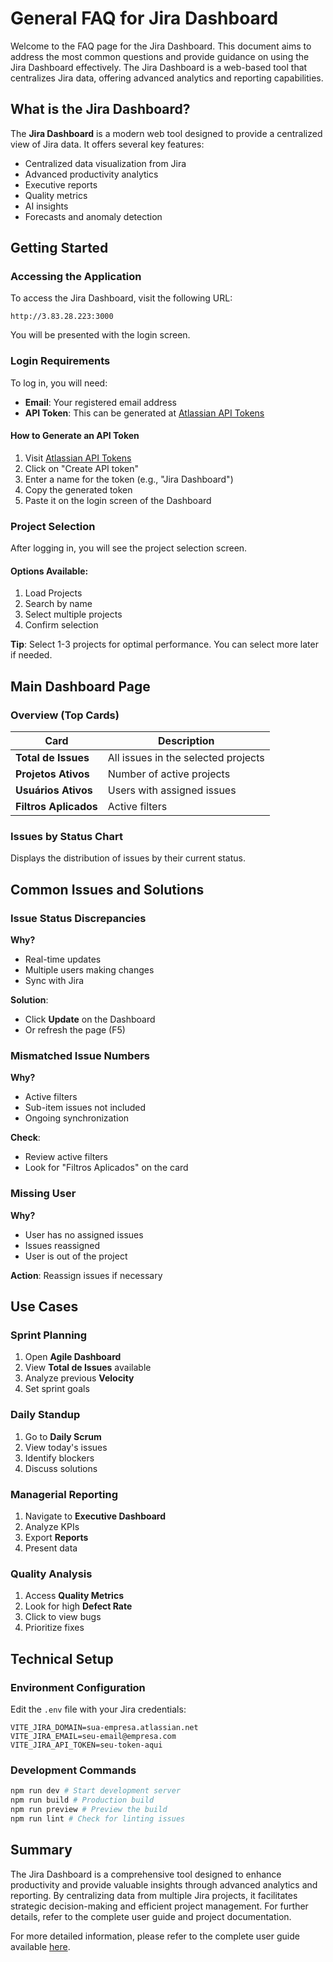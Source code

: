 # General FAQ for Jira Dashboard

Welcome to the FAQ page for the Jira Dashboard. This document aims to address the most common questions and provide guidance on using the Jira Dashboard effectively. The Jira Dashboard is a web-based tool that centralizes Jira data, offering advanced analytics and reporting capabilities.

## What is the Jira Dashboard?

The **Jira Dashboard** is a modern web tool designed to provide a centralized view of Jira data. It offers several key features:

- Centralized data visualization from Jira
- Advanced productivity analytics
- Executive reports
- Quality metrics
- AI insights
- Forecasts and anomaly detection

## Getting Started

### Accessing the Application

To access the Jira Dashboard, visit the following URL:

```
http://3.83.28.223:3000
```

You will be presented with the login screen.

### Login Requirements

To log in, you will need:

- **Email**: Your registered email address
- **API Token**: This can be generated at [Atlassian API Tokens](https://id.atlassian.com/manage-profile/security/api-tokens)

#### How to Generate an API Token

1. Visit [Atlassian API Tokens](https://id.atlassian.com/manage-profile/security/api-tokens)
2. Click on "Create API token"
3. Enter a name for the token (e.g., "Jira Dashboard")
4. Copy the generated token
5. Paste it on the login screen of the Dashboard

### Project Selection

After logging in, you will see the project selection screen.

#### Options Available:

1. Load Projects
2. Search by name
3. Select multiple projects
4. Confirm selection

**Tip**: Select 1-3 projects for optimal performance. You can select more later if needed.

## Main Dashboard Page

### Overview (Top Cards)

| Card | Description |
| -------------------- | ----------------------------------------- |
| **Total de Issues** | All issues in the selected projects |
| **Projetos Ativos** | Number of active projects |
| **Usuários Ativos** | Users with assigned issues |
| **Filtros Aplicados** | Active filters |

### Issues by Status Chart

Displays the distribution of issues by their current status.

## Common Issues and Solutions

### Issue Status Discrepancies

**Why?**
- Real-time updates
- Multiple users making changes
- Sync with Jira

**Solution**:
- Click **Update** on the Dashboard
- Or refresh the page (F5)

### Mismatched Issue Numbers

**Why?**
- Active filters
- Sub-item issues not included
- Ongoing synchronization

**Check**:
- Review active filters
- Look for "Filtros Aplicados" on the card

### Missing User

**Why?**
- User has no assigned issues
- Issues reassigned
- User is out of the project

**Action**: Reassign issues if necessary

## Use Cases

### Sprint Planning

1. Open **Agile Dashboard**
2. View **Total de Issues** available
3. Analyze previous **Velocity**
4. Set sprint goals

### Daily Standup

1. Go to **Daily Scrum**
2. View today's issues
3. Identify blockers
4. Discuss solutions

### Managerial Reporting

1. Navigate to **Executive Dashboard**
2. Analyze KPIs
3. Export **Reports**
4. Present data

### Quality Analysis

1. Access **Quality Metrics**
2. Look for high **Defect Rate**
3. Click to view bugs
4. Prioritize fixes

## Technical Setup

### Environment Configuration

Edit the `.env` file with your Jira credentials:

```env
VITE_JIRA_DOMAIN=sua-empresa.atlassian.net
VITE_JIRA_EMAIL=seu-email@empresa.com
VITE_JIRA_API_TOKEN=seu-token-aqui
```

### Development Commands

```bash
npm run dev # Start development server
npm run build # Production build
npm run preview # Preview the build
npm run lint # Check for linting issues
```

## Summary

The Jira Dashboard is a comprehensive tool designed to enhance productivity and provide valuable insights through advanced analytics and reporting. By centralizing data from multiple Jira projects, it facilitates strategic decision-making and efficient project management. For further details, refer to the complete user guide and project documentation.

For more detailed information, please refer to the complete user guide available [here](https://gitdocai-data/organization/org-3b5b9a00-5655-4c1f-96df-503f2619fb1c/repositories/jira-dash/GUIA_USO_COMPLETO.md).
